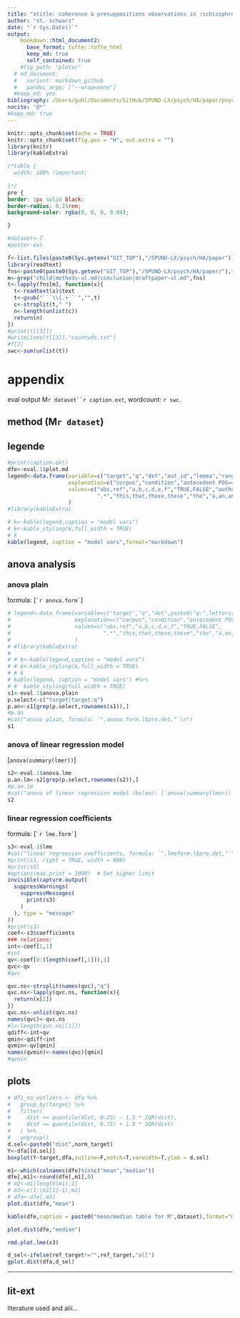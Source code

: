 ```yaml
---
title: "xtitle: coherence & presuppositions observations in :schizophrenia: threads"
author: "st. schwarz"
date: "`r Sys.Date()`"
output: 
    bookdown::html_document2:
      base_format: tufte::tufte_html
      keep_md: true
      self_contained: true
    #fig_path: "plots/"
  # md_document:
  #   variant: markdown_github
  #   pandoc_args: ["--wrap=none"]
  #keep_md: yes
bibliography: /Users/guhl/Documents/GitHub/SPUND-LX/psych/HA/paper/psych.bib
nocite: '@*'
#keep_md: true
---
```


```r
knitr::opts_chunk$set(echo = TRUE)
knitr::opts_chunk$set(fig.pos = "H", out.extra = "")
library(knitr)
library(kableExtra)
```

```css
/*table {
  width: 100% !important;
  
}*/
pre {
border: 1px solid black;
border-radius: 0.25rem;
background-color: rgba(0, 0, 0, 0.04);

}
```

```r
#dataset<-7
#poster-ext
```

```r
f<-list.files(paste0(Sys.getenv("GIT_TOP"),"/SPUND-LX/psych/HA/paper"))
library(readtext)
fns<-paste0(paste0(Sys.getenv("GIT_TOP"),"/SPUND-LX/psych/HA/paper/"),f)
m<-grep("child|methods-ul.md|conclusion|draftpaper-ul.md",fns)
t<-lapply(fns[m], function(x){
  t<-readtext(x)$text
  t<-gsub("```\\{.+```","",t)
  c<-strsplit(t," ")
  n<-length(unlist(c))
  return(n)
})
#print(t[[3]])
#writeLines(t[[3]],"countwds.txt")
#f[2]
swc<-sum(unlist(t))
```

# appendix
eval output M`r dataset``r caption.ext`, wordcount: `r swc`.

## method (M`r dataset`)

## legende
```r

#print(caption.ext)
dfe<-eval.1$plot.md
legend<-data.frame(variable=c("target","q","det","aut_id","lemma","range","embed.score",paste0("q:",letters[1:6])),
                   explanation=c("corpus","condition","antecedent POS==DET","author","lemma","url range of distance devised","semantic similarity score lemma vs. thread",rep("query condition",6)),
                   values=c("obs,ref","a,b,c,d,e,f","TRUE,FALSE","author hash","noun lemma","1..maxlength(urlthread)","0..1",
                            ".*","this,that,those,these","the","a,an,any,some","my","his,her,their,your")
                   )
#library(kableExtra)

# k<-kable(legend,caption = "model vars")
# k<-kable_styling(k,full_width = TRUE)
# k
kable(legend, caption = "model vars",format="markdown")
```

## anova analysis
### anova plain
formula: [``` `r anova.form` ```]

```r
# legend<-data.frame(variable=c("target","q","det",paste0("q:",letters[1:6])),
#                    explanation=c("corpus","condition","antecedent POS==DET",rep("query condition",6)),
#                    values=c("obs,ref","a,b,c,d,e,f","TRUE,FALSE",
#                             ".*","this,that,those,these","the","a,an,any,some","my","his,her,their,your")
#                    )
# #library(kableExtra)
# 
# # k<-kable(legend,caption = "model vars")
# # k<-kable_styling(k,full_width = TRUE)
# # k
# kable(legend, caption = "model vars") #%>%
# #  kable_styling(full_width = TRUE)
s1<-eval.1$anova.plain
p.select<-c("target|target:q")
p.an<-s1[grep(p.select,rownames(s1)),]
#p.an
#cat("anova plain, formula: `",anova.form.l$pre.det,"`\n")
s1
```

### anova of linear regression model
[`anova(summary(lmer))`]

```r



s2<-eval.1$anova.lme
p.an.lm<-s2[grep(p.select,rownames(s2)),]
#p.an.lm
#cat("anova of linear regression model (below): [`anova(summary(lmer))`]\n")
s2
```

### linear regression coefficients
formula: [``` `r lme.form` ```]

```r
s3<-eval.1$lme
#cat("linear regression coefficients, formula: `",lmeform.l$pre.det,"`\n")
#print(s3, right = TRUE, width = 999)
#print(s3)
#options(max.print = 1000)  # Set higher limit
invisible(capture.output(
  suppressWarnings(
    suppressMessages(
      print(s3)
    )
  ), type = "message"
))
#print(s3)
coef<-s3$coefficients
### relations:
int<-coef[1,1]
#int
qv<-coef[9:(length(coef[,1])),1]
qvc<-qv
#qvc

qvc.ns<-strsplit(names(qvc),"q")
qvc.ns<-lapply(qvc.ns, function(x){
  return(x[2])
})
qvc.ns<-unlist(qvc.ns)
names(qvc)<-qvc.ns
#l<-length(qvc.ns[[1]])
qdiff<-int+qv
qmin<-qdiff<int
qvmin<-qv[qmin]
names(qvmin)<-names(qvc)[qmin]
#qvmin
```

## plots
```r
# df1_no_outliers <- dfa %>%
#   group_by(target) %>%
#   filter(
#     dist >= quantile(dist, 0.25) - 1.5 * IQR(dist),
#     dist <= quantile(dist, 0.75) + 1.5 * IQR(dist)
#   ) %>%
#   ungroup()
d.sel<-paste0("dist",norm_target)
Y<-dfa[[d.sel]]
boxplot(Y~target,dfa,outline=F,notch=T,varwidth=T,ylab = d.sel)

```

```r
m1<-which(colnames(dfe)%in%c("mean","median"))
dfe[,m1]<-round(dfe[,m1],0)
# m2<-m1[length(m1):1]
# m3<-c(1:(m1[1]-1),m2)
# dfe<-dfe[,m3]
plot.dist(dfe,"mean")
```


```r
kable(dfe,caption = paste0("mean/median table for M",dataset),format="markdown")
```


```r
plot.dist(dfe,"median")
```

```r
rmd.plot.lme(s3)
```

```r
d_sel<-ifelse(ref_target!="",ref_target,"all")
gplot.dist(dfa,d_sel)
```

-----

## lit-ext
literature used and alii...   


